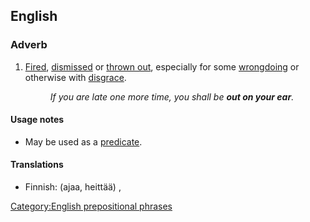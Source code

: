 ==English==

===Adverb===
{{head|en|adverb}}

# {{lb|en|idiomatic}} [[fired|Fired]], [[dismissed]] or [[throw out|thrown out]], especially for some [[wrongdoing]] or otherwise with [[disgrace]].
#: ''If you are late one more time, you shall be '''out on your ear'''.''

====Usage notes====
* May be used as a [[predicate]].

====Translations====
{{trans-top|fired, dismissed}}
* Finnish: (ajaa, heittää) {{t|fi|pellolle}}, {{t+|fi|erottaa}}
{{trans-mid}}
{{trans-bottom}}

[[Category:English prepositional phrases]]